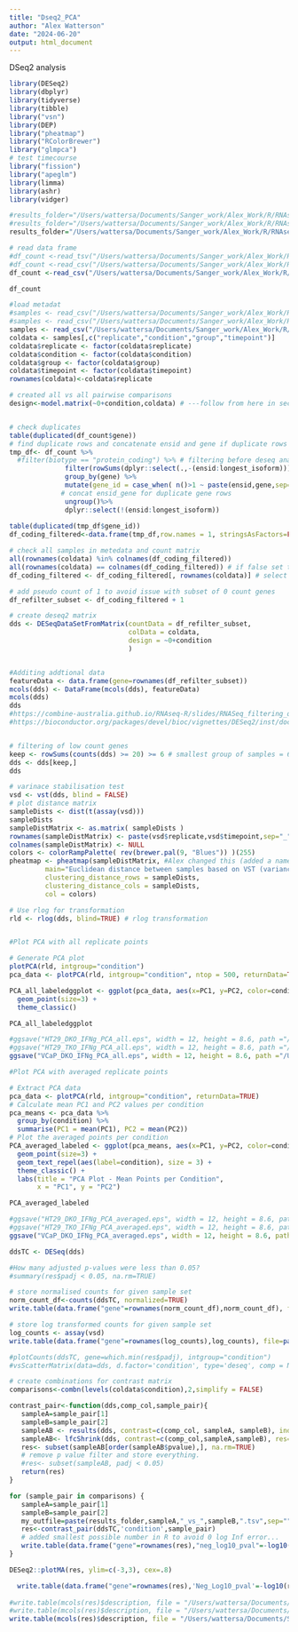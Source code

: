 ```yaml
---
title: "Dseq2_PCA"
author: "Alex Watterson"
date: "2024-06-20"
output: html_document
---
```

DSeq2 analysis

```r
library(DESeq2)
library(dbplyr)
library(tidyverse)
library(tibble)
library("vsn")
library(DEP)
library("pheatmap")
library("RColorBrewer")
library("glmpca")
# test timecourse
library("fission")
library("apeglm")
library(limma)
library(ashr)
library(vidger)
```

```r
#results_folder="/Users/wattersa/Documents/Sanger_work/Alex_Work/R/RNAseq_results/HT29_CHD1_MAP3K7_IFNg/Deseq2/New_results_PCA/"
#results_folder="/Users/wattersa/Documents/Sanger_work/Alex_Work/R/RNAseq_results/HT29_CDX2_IFNg/Dseq2/New_results_PCA/"
results_folder="/Users/wattersa/Documents/Sanger_work/Alex_Work/R/RNAseq_results/VCaP_CHD1_MAP3K7_IFNg/Deseq2/New_results_PCA/"

# read data frame
#df_count <-read_tsv("/Users/wattersa/Documents/Sanger_work/Alex_Work/R/Raw_data_&_design/HT29_IFNg_RNAseq/deseq2_results_3183_combined_all_replicates_HT29/merged_count.tsv", col_types = NULL, show_col_types = FALSE)
#df_count <-read_csv("/Users/wattersa/Documents/Sanger_work/Alex_Work/R/Raw_data_&_design/HT29_CDX2_RNAseq/Converted_counts/merged_counts.csv", col_types = NULL, show_col_types = FALSE)
df_count <-read_csv("/Users/wattersa/Documents/Sanger_work/Alex_Work/R/Raw_data_&_design/VCaP_IFNg_RNAseq/deseq2_results_3183_AW_VCaP_RNAseq_exp1_210423/merged_count_without_C_IFNg_R3.csv", col_types = NULL, show_col_types = FALSE)

df_count

#load metadat
#samples <- read_csv("/Users/wattersa/Documents/Sanger_work/Alex_Work/R/Raw_data_&_design/HT29_IFNg_RNAseq/design.csv", col_types = NULL, show_col_types = FALSE) 
#samples <- read_csv("/Users/wattersa/Documents/Sanger_work/Alex_Work/R/Raw_data_&_design/HT29_CDX2_RNAseq/design.csv", col_types = NULL, show_col_types = FALSE) 
samples <- read_csv("/Users/wattersa/Documents/Sanger_work/Alex_Work/R/Raw_data_&_design/VCaP_IFNg_RNAseq/design_without_C_IFNg_R3.csv", col_types = NULL, show_col_types = FALSE) 
coldata <- samples[,c("replicate","condition","group","timepoint")]
coldata$replicate <- factor(coldata$replicate)
coldata$condition <- factor(coldata$condition)
coldata$group <- factor(coldata$group)
coldata$timepoint <- factor(coldata$timepoint)
rownames(coldata)<-coldata$replicate

# created all vs all pairwise comparisons
design<-model.matrix(~0+condition,coldata) # ---follow from here in section 7.6 from doc https://bioconductor.org/packages/release/workflows/vignettes/RNAseq123/inst/doc/designmatrices.html


# check duplicates
table(duplicated(df_count$gene))
# find duplicate rows and concatenate ensid and gene if duplicate rows are found
tmp_df<- df_count %>%  
  #filter(biotype == "protein_coding") %>% # filtering before deseq analysis is not recommended as this will hamper DESeq2 size factor and dispersion calculation  
              filter(rowSums(dplyr::select(.,-(ensid:longest_isoform))) > 0) %>% # ignore metadata columns and filter rows with 0 count...
              group_by(gene) %>%
              mutate(gene_id = case_when( n()>1 ~ paste(ensid,gene,sep="_"), TRUE ~ gene), .before = ensid ) %>% 
             # concat ensid_gene for duplicate gene rows
              ungroup()%>%
              dplyr::select(!(ensid:longest_isoform))
 
table(duplicated(tmp_df$gene_id))
df_coding_filtered<-data.frame(tmp_df,row.names = 1, stringsAsFactors=FALSE, check.names = FALSE)

# check all samples in metedata and count matrix
all(rownames(coldata) %in% colnames(df_coding_filtered))
all(rownames(coldata) == colnames(df_coding_filtered)) # if false set the correct order
df_coding_filtered <- df_coding_filtered[, rownames(coldata)] # select row names in order

# add pseudo count of 1 to avoid issue with subset of 0 count genes
df_refilter_subset <- df_coding_filtered + 1

# create deseq2 matrix
dds <- DESeqDataSetFromMatrix(countData = df_refilter_subset,
                              colData = coldata,
                              design = ~0+condition
                              )


#Additing addtional data
featureData <- data.frame(gene=rownames(df_refilter_subset))
mcols(dds) <- DataFrame(mcols(dds), featureData)
mcols(dds)
dds
#https://combine-australia.github.io/RNAseq-R/slides/RNASeq_filtering_qc.pdf
#https://bioconductor.org/packages/devel/bioc/vignettes/DESeq2/inst/doc/DESeq2.html#htseq


# filtering of low count genes
keep <- rowSums(counts(dds) >= 20) >= 6 # smallest group of samples = 6
dds <- dds[keep,]
dds

# varinace stabilisation test
vsd <- vst(dds, blind = FALSE)
# plot distance matrix
sampleDists <- dist(t(assay(vsd)))
sampleDists
sampleDistMatrix <- as.matrix( sampleDists )
rownames(sampleDistMatrix) <- paste(vsd$replicate,vsd$timepoint,sep="_")
colnames(sampleDistMatrix) <- NULL
colors <- colorRampPalette( rev(brewer.pal(9, "Blues")) )(255)
pheatmap <- pheatmap(sampleDistMatrix, #Alex changed this (added a name for the plot)
         main="Euclidean distance between samples based on VST (variance stabilizing transformation)",
         clustering_distance_rows = sampleDists,
         clustering_distance_cols = sampleDists,
         col = colors)
```


```r
# Use rlog for transformation
rld <- rlog(dds, blind=TRUE) # rlog transformation


#Plot PCA with all replicate points

# Generate PCA plot
plotPCA(rld, intgroup="condition")
pca_data <- plotPCA(rld, intgroup="condition", ntop = 500, returnData=TRUE)

PCA_all_labeledggplot <- ggplot(pca_data, aes(x=PC1, y=PC2, color=condition)) +
  geom_point(size=3) +
  theme_classic()

PCA_all_labeledggplot

#ggsave("HT29_DKO_IFNg_PCA_all.eps", width = 12, height = 8.6, path ="/Users/wattersa/Documents/Sanger_work/Alex_Work/R/RNAseq_results/HT29_CHD1_MAP3K7_IFNg/Deseq2/New_results_PCA/")
#ggsave("HT29_TKO_IFNg_PCA_all.eps", width = 12, height = 8.6, path ="/Users/wattersa/Documents/Sanger_work/Alex_Work/R/RNAseq_results/HT29_CDX2_IFNg/Dseq2/New_results_PCA/")
ggsave("VCaP_DKO_IFNg_PCA_all.eps", width = 12, height = 8.6, path ="/Users/wattersa/Documents/Sanger_work/Alex_Work/R/RNAseq_results/VCaP_CHD1_MAP3K7_IFNg/Deseq2/New_results_PCA/")

#Plot PCA with averaged replicate points

# Extract PCA data
pca_data <- plotPCA(rld, intgroup="condition", returnData=TRUE)
# Calculate mean PC1 and PC2 values per condition
pca_means <- pca_data %>%
  group_by(condition) %>%
  summarise(PC1 = mean(PC1), PC2 = mean(PC2))
# Plot the averaged points per condition
PCA_averaged_labeled <- ggplot(pca_means, aes(x=PC1, y=PC2, color=condition)) +
  geom_point(size=3) +
  geom_text_repel(aes(label=condition), size = 3) +
  theme_classic() +
  labs(title = "PCA Plot - Mean Points per Condition",
       x = "PC1", y = "PC2")

PCA_averaged_labeled

#ggsave("HT29_DKO_IFNg_PCA_averaged.eps", width = 12, height = 8.6, path ="/Users/wattersa/Documents/Sanger_work/Alex_Work/R/RNAseq_results/HT29_CHD1_MAP3K7_IFNg/Deseq2/New_results_PCA/")
#ggsave("HT29_TKO_IFNg_PCA_averaged.eps", width = 12, height = 8.6, path ="/Users/wattersa/Documents/Sanger_work/Alex_Work/R/RNAseq_results/HT29_CDX2_IFNg/Dseq2/New_results_PCA/")
ggsave("VCaP_DKO_IFNg_PCA_averaged.eps", width = 12, height = 8.6, path ="/Users/wattersa/Documents/Sanger_work/Alex_Work/R/RNAseq_results/VCaP_CHD1_MAP3K7_IFNg/Deseq2/New_results_PCA/")

```


```r
ddsTC <- DESeq(dds)

#How many adjusted p-values were less than 0.05?
#summary(res$padj < 0.05, na.rm=TRUE)

# store normalised counts for given sample set
norm_count_df<-counts(ddsTC, normalized=TRUE)
write.table(data.frame("gene"=rownames(norm_count_df),norm_count_df), file=paste(results_folder,"normalised_desq_counts.tsv",sep="/"),sep="\t",row.names = FALSE)

# store log transformed counts for given sample set
log_counts <- assay(vsd)
write.table(data.frame("gene"=rownames(log_counts),log_counts), file=paste(results_folder,"log_transformed_desq_counts.tsv",sep="/"),sep="\t",row.names = FALSE)

#plotCounts(ddsTC, gene=which.min(res$padj), intgroup="condition")
#vsScatterMatrix(data=dds, d.factor='condition', type='deseq', comp = NULL, title = TRUE, grid = TRUE, man.title = NULL)

# create combinations for contrast matrix
comparisons<-combn(levels(coldata$condition),2,simplify = FALSE)

contrast_pair<-function(dds,comp_col,sample_pair){
   sampleA=sample_pair[1]
   sampleB=sample_pair[2]
   sampleAB <- results(dds, contrast=c(comp_col, sampleA, sampleB), independentFiltering=TRUE, alpha=0.05, pAdjustMethod="BH", parallel=TRUE)
   sampleAB<- lfcShrink(dds, contrast=c(comp_col,sampleA,sampleB), res=sampleAB, type="ashr")
   res<- subset(sampleAB[order(sampleAB$pvalue),], na.rm=TRUE)
   # remove p value filter and store everything.
   #res<- subset(sampleAB, padj < 0.05)
   return(res)
}

for (sample_pair in comparisons) {
   sampleA=sample_pair[1]
   sampleB=sample_pair[2]
   my_outfile=paste(results_folder,sampleA,"_vs_",sampleB,".tsv",sep="")
   res<-contrast_pair(ddsTC,'condition',sample_pair)
   # added smallest possible number in R to avoid 0 log Inf error...
   write.table(data.frame("gene"=rownames(res),"neg_log10_pval"=-log10(res$pvalue + 2.225074e-308 ),'neg_Log10_padj'=-log10(res$padj + 2.225074e-308) ,res), file=my_outfile,sep="\t",row.names = FALSE)
}

DESeq2::plotMA(res, ylim=c(-3,3), cex=.8)

  write.table(data.frame("gene"=rownames(res),'Neg_Log10_pval'=-log10(res$pvalue + 2.225074e-308), 'Neg_Log10_padj'=-log10(res$padj + 2.225074e-308) ,res), file=my_outfile,sep="\t",row.names = FALSE)
  
#write.table(mcols(res)$description, file = "/Users/wattersa/Documents/Sanger_work/Alex_Work/R/RNAseq_results/HT29_CHD1_MAP3K7_IFNg/Deseq2/New_results_PCA/metadata_output.txt", col.names = FALSE, quote= FALSE)
#write.table(mcols(res)$description, file = "/Users/wattersa/Documents/Sanger_work/Alex_Work/R/RNAseq_results/HT29_CDX2_IFNg/Dseq2/New_results_PCA/metadata_output.txt", col.names = FALSE, quote= FALSE)
write.table(mcols(res)$description, file = "/Users/wattersa/Documents/Sanger_work/Alex_Work/R/RNAseq_results/VCaP_CHD1_MAP3K7_IFNg/Deseq2/New_results_PCA/metadata_output.txt", col.names = FALSE, quote= FALSE)

```

